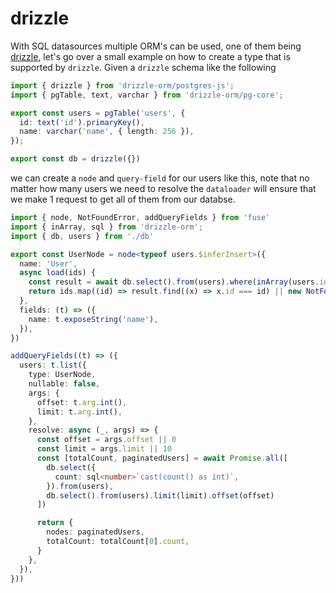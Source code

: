 # drizzle

With SQL datasources multiple ORM's can be used, one of them being
[drizzle](https://orm.drizzle.team/docs/overview), let's go over a small
example on how to create a type that is supported by `drizzle`.
Given a `drizzle` schema like the following

```ts
import { drizzle } from 'drizzle-orm/postgres-js';
import { pgTable, text, varchar } from 'drizzle-orm/pg-core';

export const users = pgTable('users', {
  id: text('id').primaryKey(),
  name: varchar('name', { length: 256 }),
});

export const db = drizzle({})
```

we can create a `node` and `query-field` for our users like this, note that
no matter how many users we need to resolve the `dataloader` will ensure that we
make 1 request to get all of them from our databse.

```ts
import { node, NotFoundError, addQueryFields } from 'fuse'
import { inArray, sql } from 'drizzle-orm';
import { db, users } from './db'

export const UserNode = node<typeof users.$inferInsert>({
  name: 'User',
  async load(ids) {
    const result = await db.select().from(users).where(inArray(users.id, ids))
    return ids.map((id) => result.find((x) => x.id === id) || new NotFoundError('Could not find user.'));
  },
  fields: (t) => ({
    name: t.exposeString('name'),
  }),
})

addQueryFields((t) => ({
  users: t.list({
    type: UserNode,
    nullable: false,
    args: {
      offset: t.arg.int(),
      limit: t.arg.int(),
    },
    resolve: async (_, args) => {
      const offset = args.offset || 0
      const limit = args.limit || 10
      const [totalCount, paginatedUsers] = await Promise.all([
        db.select({
          count: sql<number>`cast(count() as int)`,
        }).from(users),
        db.select().from(users).limit(limit).offset(offset)
      ])

      return {
        nodes: paginatedUsers,
        totalCount: totalCount[0].count,
      }
    },
  }),
}))
```
